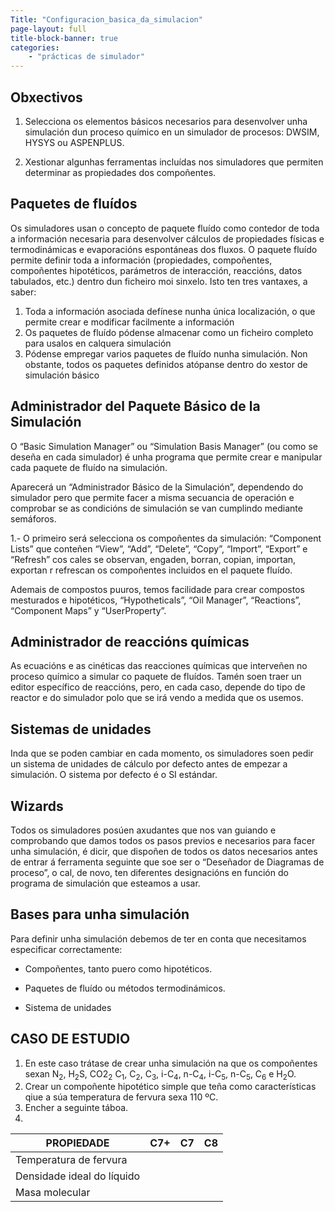 ```yaml
---
Title: "Configuracion_basica_da_simulacion"
page-layout: full
title-block-banner: true
categories:
    - "prácticas de simulador"
---
```


## Obxectivos

1. Selecciona os elementos básicos necesarios para desenvolver unha simulación dun proceso químico en un simulador de procesos: DWSIM, HYSYS ou ASPENPLUS.

2. Xestionar algunhas ferramentas incluídas nos simuladores que permiten determinar as propiedades dos compoñentes.

## Paquetes de fluídos

Os simuladores usan o concepto de paquete fluído como contedor de toda a información necesaria para desenvolver cálculos de propiedades físicas e termodinámicas e evaporacións espontáneas dos fluxos. O paquete fluído permite definir toda a información (propiedades, compoñentes, compoñentes hipotéticos, parámetros de interacción, reaccións, datos tabulados, etc.) dentro dun ficheiro moi sinxelo. Isto ten tres vantaxes, a saber:

1. Toda a información asociada defínese nunha única localización, o que permite crear e modificar facilmente a información
2. Os paquetes de fluído pódense almacenar como un ficheiro completo para usalos en calquera simulación
3. Pódense empregar varios paquetes de fluído nunha simulación. Non obstante, todos os paquetes definidos atópanse dentro do xestor de simulación básico

## Administrador del Paquete Básico de la Simulación

O "Basic Simulation Manager" ou "Simulation Basis Manager" (ou como se deseña en cada simulador) é unha programa que permite crear e manipular cada paquete de fluído na simulación. 

Aparecerá un “Administrador Básico de la Simulación”, dependendo do simulador pero que permite facer a misma secuancia de operación e comprobar se as condicións de simulación se van cumplindo mediante semáforos.

1.- O primeiro será selecciona os compoñentes da simulación: “Component Lists” que conteñen “View”, “Add”, “Delete”, “Copy”, “Import”, “Export” e “Refresh” cos cales se observan, engaden, borran, copian, importan, exportan r refrescan os compoñentes incluidos en el paquete fluído. 

Ademais de compostos puuros, temos facilidade para crear compostos mesturados e hipotéticos, “Hypotheticals”, “Oil Manager”, “Reactions”, “Component Maps” y “UserProperty”. 

## Administrador de reaccións químicas

As  ecuacións e as cinéticas das reacciones químicas que interveñen no proceso químico a simular co paquete de fluídos. Tamén soen traer un editor específico de reaccións, pero, en cada caso, depende do tipo de reactor e do simulador polo que se irá vendo a medida que os usemos.

## Sistemas de unidades

Inda que se poden cambiar en cada momento, os simuladores soen pedir un sistema de unidades de cálculo por defecto antes de empezar a simulación. O sistema por defecto é o SI estándar.

## Wizards

Todos os simuladores posúen axudantes que nos van guiando e comprobando que damos todos os pasos previos e necesarios para facer unha simulación, é dicir, que dispoñen de todos os datos necesarios antes de entrar á ferramenta seguinte que soe ser o "Deseñador de Diagramas de proceso", o cal, de novo, ten diferentes designacións en función do programa de simulación que esteamos a usar.

## Bases para unha simulación
Para definir unha simulación debemos de ter en conta que necesitamos especificar correctamente:

* Compoñentes, tanto puero como hipotéticos.

* Paquetes de fluído ou métodos termodinámicos.
* Sistema de unidades

## CASO DE ESTUDIO

1. En este caso trátase de crear unha simulación na que os compoñentes sexan N<sub>2</sub>, H<sub>2</sub>S, CO2<sub>2</sub> C<sub>1</sub>, C<sub>2</sub>, C<sub>3</sub>, i-C<sub>4</sub>, n-C<sub>4</sub>, i-C<sub>5</sub>,  n-C<sub>5</sub>, C<sub>6</sub> e H<sub>2</sub>O.
2. Crear un compoñente hipotético simple que teña como características qiue a súa temperatura de fervura sexa 110 ºC.
3. Encher a seguinte táboa.
4. 

| **PROPIEDAD**E             | **C7+** | **C7** | **C8** |
| -------------------------- | :-----: | :----: | :----: |
| Temperatura de fervura     |         |        |        |
| Densidade ideal do líquido |         |        |        |
| Masa molecular             |         |        |        |
